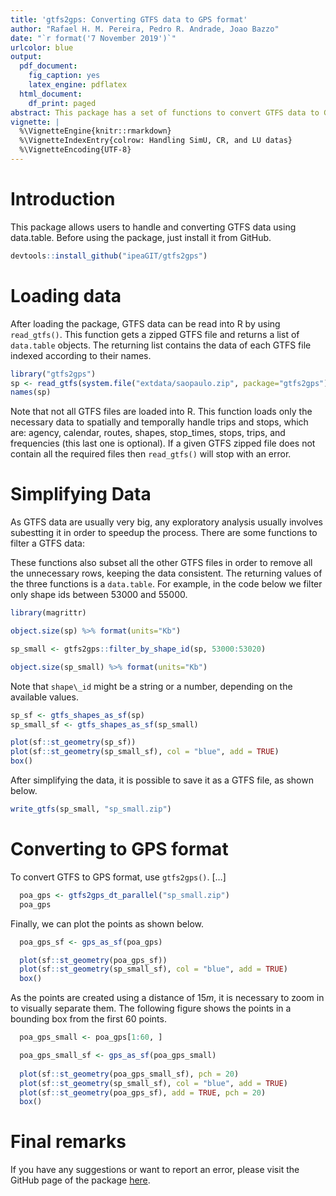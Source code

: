 ```yaml
---
title: 'gtfs2gps: Converting GTFS data to GPS format'
author: "Rafael H. M. Pereira, Pedro R. Andrade, Joao Bazzo"
date: "`r format('7 November 2019')`"
urlcolor: blue
output:
  pdf_document:
    fig_caption: yes
    latex_engine: pdflatex
  html_document:
    df_print: paged
abstract: This package has a set of functions to convert GTFS data to GPS format using data.table. It also has some functions to subset such data in time and space.
vignette: |
  %\VignetteEngine{knitr::rmarkdown}
  %\VignetteIndexEntry{colrow: Handling SimU, CR, and LU datas}
  %\VignetteEncoding{UTF-8}
---
```


# Introduction 

This package allows users to handle and converting GTFS data using data.table. Before using the package, just install it from GitHub.

```r
devtools::install_github("ipeaGIT/gtfs2gps")
```

# Loading data

After loading the package, GTFS data can be read into R by using `read_gtfs()`.
This function gets a zipped GTFS file and returns a list of `data.table` objects. The returning list contains the data of each GTFS file indexed according to their names.

```r
library("gtfs2gps")
sp <- read_gtfs(system.file("extdata/saopaulo.zip", package="gtfs2gps"))
names(sp)
```

Note that not all GTFS files are loaded into R. This function loads only the necessary data to spatially and temporally handle trips and stops, which are:
agency, calendar, routes, shapes, 
stop_times, stops, trips, and frequencies (this last one is optional).
If a given GTFS zipped file does not contain all the required files then `read_gtfs()` will stop with an error.

# Simplifying Data

As GTFS data are usually very big, any exploratory analysis usually involves subestting  it in order to speedup the process. There are some functions to filter a GTFS data:

\begin{description}
\item[filter\_by\_shape\_id()]: Filter shapes using given shape ids.
\item[filter\_valid\_stop\_times()]: Return only stop times that have geospatial locations.
\item[filter\_week\_days()]: Remove weekend trips.
\end{description}

These functions also subset all the other GTFS files in order to remove all the unnecessary rows, keeping the data consistent. The returning values of the three functions is a `data.table`. For example, in the code below we filter only shape ids between 53000 and 55000.

```r
library(magrittr)

object.size(sp) %>% format(units="Kb")

sp_small <- gtfs2gps::filter_by_shape_id(sp, 53000:53020)

object.size(sp_small) %>% format(units="Kb")
```

Note that `shape\_id` might be a string or a number, depending on the available values.

```r
sp_sf <- gtfs_shapes_as_sf(sp)
sp_small_sf <- gtfs_shapes_as_sf(sp_small)

plot(sf::st_geometry(sp_sf))
plot(sf::st_geometry(sp_small_sf), col = "blue", add = TRUE)
box()
```

After simplifying the data, it is possible to save it as a GTFS file, as shown below.

```r
write_gtfs(sp_small, "sp_small.zip")
```

# Converting to GPS format

To convert GTFS to GPS format, use `gtfs2gps()`. [...]

```r
  poa_gps <- gtfs2gps_dt_parallel("sp_small.zip")
  poa_gps
```

Finally, we can plot the points as shown below.

```r
  poa_gps_sf <- gps_as_sf(poa_gps)

  plot(sf::st_geometry(poa_gps_sf))
  plot(sf::st_geometry(sp_small_sf), col = "blue", add = TRUE)
  box()
```

As the points are created using a distance of $15m$, it is necessary to zoom in to visually separate them. The following figure shows the points in a bounding box from the first 60 points.

```r
  poa_gps_small <- poa_gps[1:60, ]

  poa_gps_small_sf <- gps_as_sf(poa_gps_small)
  
  plot(sf::st_geometry(poa_gps_small_sf), pch = 20)
  plot(sf::st_geometry(sp_small_sf), col = "blue", add = TRUE)
  plot(sf::st_geometry(poa_gps_sf), add = TRUE, pch = 20)
  box()
```

# Final remarks

If you have any suggestions or want to report an error, please visit the GitHub page of the package [here](https://github.com/ipeaGIT/gtfs2gps).

